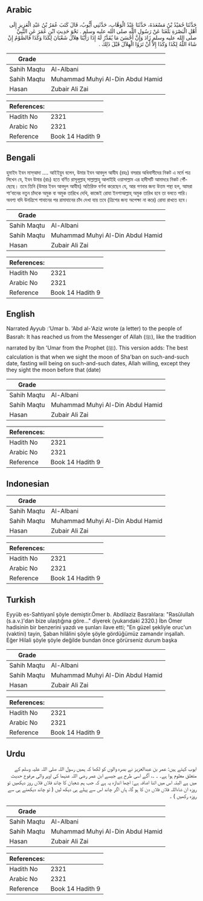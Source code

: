 ## Arabic


<div dir="rtl" lang="ar" style={{fontSize:'larger',backgroundColor:'#f8f9fa',padding:20}}>
حَدَّثَنَا حُمَيْدُ بْنُ مَسْعَدَةَ، حَدَّثَنَا عَبْدُ الْوَهَّابِ، حَدَّثَنِي أَيُّوبُ، قَالَ كَتَبَ عُمَرُ بْنُ عَبْدِ الْعَزِيزِ إِلَى أَهْلِ الْبَصْرَةِ بَلَغَنَا عَنْ رَسُولِ اللَّهِ صلى الله عليه وسلم ‏.‏ نَحْوَ حَدِيثِ ابْنِ عُمَرَ عَنِ النَّبِيِّ صلى الله عليه وسلم زَادَ وَإِنَّ أَحْسَنَ مَا يُقَدَّرُ لَهُ إِذَا رَأَيْنَا هِلاَلَ شَعْبَانَ لِكَذَا وَكَذَا فَالصَّوْمُ إِنْ شَاءَ اللَّهُ لِكَذَا وَكَذَا إِلاَّ أَنْ تَرَوُا الْهِلاَلَ قَبْلَ ذَلِكَ ‏.‏
</div>
<div style={{backgroundColor:'#f8f9fa',padding:20, marginBottom: 10}}><table> <thead> <tr> <th>Grade</th> <th></th> </tr> </thead> <tbody> <tr><td>Sahih Maqtu</td><td>Al-Albani</td></tr><tr><td>Sahih Maqtu</td><td>Muhammad Muhyi Al-Din Abdul Hamid</td></tr><tr><td>Hasan</td><td>Zubair Ali Zai</td></tr></tbody></table><table> <thead> <tr> <th>References:</th> <th></th> </tr> </thead> <tbody><tr><td>Hadith No</td><td>2321</td></tr><tr><td>Arabic No</td><td>2321</td></tr><tr><td>Reference</td><td>Book 14 Hadith 9</td></tr></tbody></table></div>

## Bengali


<div dir="ltr" lang="bn" style={{fontSize:'larger',backgroundColor:'#f8f9fa',padding:20}}>
হুমাইদ ইবন মাস্আদা .... আইইয়ুব বলেন, উমার ইবন আবদুল আযীয (রহঃ) বসরার অধিবাসীদের নিকট এ মর্মে পত্র লিখেন যে, ইবন উমার (রাঃ) হতে বর্ণিত রাসূলূল্লাহ্ সাল্লাল্লাহু আলাইহি ওয়াসাল্লাম এর হাদীসটি আমাদরে নিকট পৌঁছেছে। তবে তিনি (উমার ইবন আবদুল আযীয) অতিরিক্ত বর্ণনা করেছেন যে, আর গণনার জন্য উত্তম পন্থা হল, আমরা শা‘বানের নতুন চাঁদকে অমুক বা অমুক তারিখে দেখি, কাজেই রোযা ইনশাআল্লাহ্ অমুক তারিখ হবে তা বলতে পারি। অবশ্য যদি উনত্রিশে শাবানের পর রামাযানের চাঁদ দেখা যায় তবে (ত্রিশের জন্য অপেক্ষা না করে) রোযা রাখতে হবে।
</div>
<div style={{backgroundColor:'#f8f9fa',padding:20, marginBottom: 10}}><table> <thead> <tr> <th>Grade</th> <th></th> </tr> </thead> <tbody> <tr><td>Sahih Maqtu</td><td>Al-Albani</td></tr><tr><td>Sahih Maqtu</td><td>Muhammad Muhyi Al-Din Abdul Hamid</td></tr><tr><td>Hasan</td><td>Zubair Ali Zai</td></tr></tbody></table><table> <thead> <tr> <th>References:</th> <th></th> </tr> </thead> <tbody><tr><td>Hadith No</td><td>2321</td></tr><tr><td>Arabic No</td><td>2321</td></tr><tr><td>Reference</td><td>Book 14 Hadith 9</td></tr></tbody></table></div>

## English


<div dir="ltr" lang="en" style={{fontSize:'larger',backgroundColor:'#f8f9fa',padding:20}}>
Narrated Ayyub :'Umar b. 'Abd al-'Aziz wrote (a letter) to the people of Basrah: It has reached us from the Messenger of Allah (ﷺ), like the tradition narrated by Ibn 'Umar from the Prophet (ﷺ). This version adds: The best calculation is that when we sight the moon of Sha'ban on such-and-such date, fasting will being on such-and-such dates, Allah willing, except they they sight the moon before that (date)
</div>
<div style={{backgroundColor:'#f8f9fa',padding:20, marginBottom: 10}}><table> <thead> <tr> <th>Grade</th> <th></th> </tr> </thead> <tbody> <tr><td>Sahih Maqtu</td><td>Al-Albani</td></tr><tr><td>Sahih Maqtu</td><td>Muhammad Muhyi Al-Din Abdul Hamid</td></tr><tr><td>Hasan</td><td>Zubair Ali Zai</td></tr></tbody></table><table> <thead> <tr> <th>References:</th> <th></th> </tr> </thead> <tbody><tr><td>Hadith No</td><td>2321</td></tr><tr><td>Arabic No</td><td>2321</td></tr><tr><td>Reference</td><td>Book 14 Hadith 9</td></tr></tbody></table></div>

## Indonesian


<div dir="ltr" lang="id" style={{fontSize:'larger',backgroundColor:'#f8f9fa',padding:20}}>

</div>
<div style={{backgroundColor:'#f8f9fa',padding:20, marginBottom: 10}}><table> <thead> <tr> <th>Grade</th> <th></th> </tr> </thead> <tbody> <tr><td>Sahih Maqtu</td><td>Al-Albani</td></tr><tr><td>Sahih Maqtu</td><td>Muhammad Muhyi Al-Din Abdul Hamid</td></tr><tr><td>Hasan</td><td>Zubair Ali Zai</td></tr></tbody></table><table> <thead> <tr> <th>References:</th> <th></th> </tr> </thead> <tbody><tr><td>Hadith No</td><td>2321</td></tr><tr><td>Arabic No</td><td>2321</td></tr><tr><td>Reference</td><td>Book 14 Hadith 9</td></tr></tbody></table></div>

## Turkish


<div dir="ltr" lang="tr" style={{fontSize:'larger',backgroundColor:'#f8f9fa',padding:20}}>
Eyyüb es-Sahtiyanî şöyle demiştir.Ömer b. Abdilaziz Basralılara: "Rasûlullah (s.a.v.)'dan bize ulaştığına göre..." diyerek (yukarıdaki 2320.) İbn Ömer hadisinin bir benzerini yazdı ve şunları ilave etti; "En güzel şekliyle oruc'un (vaktini) tayin, Şaban hilâlini şöyle şöyle gördüğümüz zamandır inşallah. Eğer Hilali şöyle şöyle değilde bundan önce görürseniz durum başka
</div>
<div style={{backgroundColor:'#f8f9fa',padding:20, marginBottom: 10}}><table> <thead> <tr> <th>Grade</th> <th></th> </tr> </thead> <tbody> <tr><td>Sahih Maqtu</td><td>Al-Albani</td></tr><tr><td>Sahih Maqtu</td><td>Muhammad Muhyi Al-Din Abdul Hamid</td></tr><tr><td>Hasan</td><td>Zubair Ali Zai</td></tr></tbody></table><table> <thead> <tr> <th>References:</th> <th></th> </tr> </thead> <tbody><tr><td>Hadith No</td><td>2321</td></tr><tr><td>Arabic No</td><td>2321</td></tr><tr><td>Reference</td><td>Book 14 Hadith 9</td></tr></tbody></table></div>

## Urdu


<div dir="rtl" lang="ur" style={{fontSize:'larger',backgroundColor:'#f8f9fa',padding:20}}>
ایوب کہتے ہیں: عمر بن عبدالعزیز نے بصرہ والوں کو لکھا کہ ہمیں رسول اللہ صلی اللہ علیہ وسلم کے متعلق معلوم ہوا ہے۔ ۔ ۔، آگے اسی طرح ہے جیسے ابن عمر رضی اللہ عنہما کی اوپر والی مرفوع حدیث میں ہے البتہ اس میں اتنا اضافہ ہے: اچھا اندازہ یہ ہے کہ جب ہم شعبان کا چاند فلاں فلاں روز دیکھیں تو روزہ ان شاءاللہ فلاں فلاں دن کا ہو گا، ہاں اگر چاند اس سے پہلے ہی دیکھ لیں ( تو چاند دیکھنے ہی سے روزہ رکھیں ) ۔
</div>
<div style={{backgroundColor:'#f8f9fa',padding:20, marginBottom: 10}}><table> <thead> <tr> <th>Grade</th> <th></th> </tr> </thead> <tbody> <tr><td>Sahih Maqtu</td><td>Al-Albani</td></tr><tr><td>Sahih Maqtu</td><td>Muhammad Muhyi Al-Din Abdul Hamid</td></tr><tr><td>Hasan</td><td>Zubair Ali Zai</td></tr></tbody></table><table> <thead> <tr> <th>References:</th> <th></th> </tr> </thead> <tbody><tr><td>Hadith No</td><td>2321</td></tr><tr><td>Arabic No</td><td>2321</td></tr><tr><td>Reference</td><td>Book 14 Hadith 9</td></tr></tbody></table></div>
